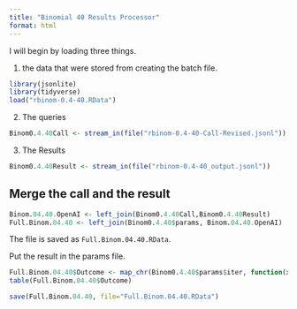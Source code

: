 ```yaml
---
title: "Binomial 40 Results Processor"
format: html
---
```


I will begin by loading three things.  

1. the data that were stored from creating the batch file.

```r
library(jsonlite)
library(tidyverse)
load("rbinom-0.4-40.RData")
```

2. The queries

```r
Binom0.4.40Call <- stream_in(file("rbinom-0.4-40-Call-Revised.jsonl"))
```

3. The Results

```r
Binom0.4.40Result <- stream_in(file("rbinom-0.4-40_output.jsonl"))
```

## Merge the call and the result

```r
Binom.04.40.OpenAI <- left_join(Binom0.4.40Call,Binom0.4.40Result)
Full.Binom.04.40 <- left_join(Binom0.4.40$params, Binom.04.40.OpenAI)
```

The file is saved as `Full.Binom.04.40.RData`.

Put the result in the params file.

```r
Full.Binom.04.40$Outcome <- map_chr(Binom0.4.40$params$iter, function(x) { unlist(Binom0.4.40Result$response$body$choices[[x]][[2]][2]) })
table(Full.Binom.04.40$Outcome)
```

```r
save(Full.Binom.04.40, file="Full.Binom.04.40.RData")
```

